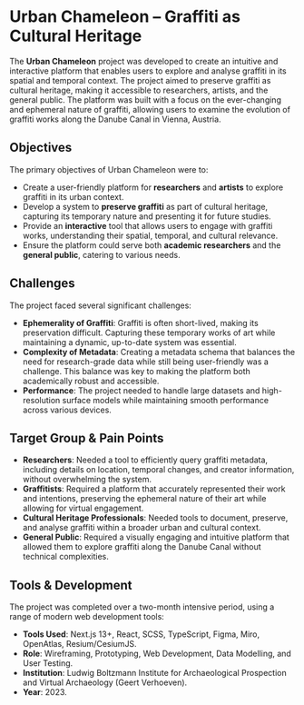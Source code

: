 
# Urban Chameleon – Graffiti as Cultural Heritage

The **Urban Chameleon** project was developed to create an intuitive and interactive platform that enables users to explore and analyse graffiti in its spatial and temporal context. The project aimed to preserve graffiti as cultural heritage, making it accessible to researchers, artists, and the general public. The platform was built with a focus on the ever-changing and ephemeral nature of graffiti, allowing users to examine the evolution of graffiti works along the Danube Canal in Vienna, Austria.

## Objectives

The primary objectives of Urban Chameleon were to:
- Create a user-friendly platform for **researchers** and **artists** to explore graffiti in its urban context.
- Develop a system to **preserve graffiti** as part of cultural heritage, capturing its temporary nature and presenting it for future studies.
- Provide an **interactive** tool that allows users to engage with graffiti works, understanding their spatial, temporal, and cultural relevance.
- Ensure the platform could serve both **academic researchers** and the **general public**, catering to various needs.

## Challenges

The project faced several significant challenges:

- **Ephemerality of Graffiti**: Graffiti is often short-lived, making its preservation difficult. Capturing these temporary works of art while maintaining a dynamic, up-to-date system was essential.
- **Complexity of Metadata**: Creating a metadata schema that balances the need for research-grade data while still being user-friendly was a challenge. This balance was key to making the platform both academically robust and accessible.
- **Performance**: The project needed to handle large datasets and high-resolution surface models while maintaining smooth performance across various devices.

## Target Group & Pain Points

- **Researchers**: Needed a tool to efficiently query graffiti metadata, including details on location, temporal changes, and creator information, without overwhelming the system.
- **Graffitists**: Required a platform that accurately represented their work and intentions, preserving the ephemeral nature of their art while allowing for virtual engagement.
- **Cultural Heritage Professionals**: Needed tools to document, preserve, and analyse graffiti within a broader urban and cultural context.
- **General Public**: Required a visually engaging and intuitive platform that allowed them to explore graffiti along the Danube Canal without technical complexities.

## Tools & Development

The project was completed over a two-month intensive period, using a range of modern web development tools:

- **Tools Used**: Next.js 13+, React, SCSS, TypeScript, Figma, Miro, OpenAtlas, Resium/CesiumJS.
- **Role**: Wireframing, Prototyping, Web Development, Data Modelling, and User Testing.
- **Institution**: Ludwig Boltzmann Institute for Archaeological Prospection and Virtual Archaeology (Geert Verhoeven).
- **Year**: 2023.
